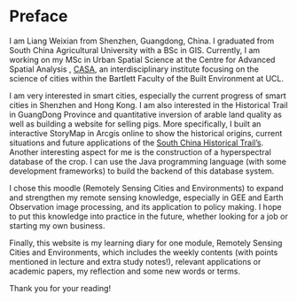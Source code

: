 # Preface {.unnumbered}

I am Liang Weixian from Shenzhen, Guangdong, China. I graduated from South China Agricultural University with a BSc in GIS. Currently, I am working on my MSc in Urban Spatial Science at the Centre for Advanced Spatial Analysis , [CASA](https://www.ucl.ac.uk/bartlett/casa/), an interdisciplinary institute focusing on the science of cities within the Bartlett Faculty of the Built Environment at UCL.

I am very interested in smart cities, especially the current progress of smart cities in Shenzhen and Hong Kong. I am also interested in the Historical Trail in GuangDong Province and quantitative inversion of arable land quality as well as building a website for selling pigs. More specifically, I built an interactive StoryMap in Arcgis online to show the historical origins, current situations and future applications of the [South China Historical Trail's](https://www.nanyueguyidao.cn/). Another interesting aspect for me is the construction of a hyperspectral database of the crop. I can use the Java programming language (with some development frameworks) to build the backend of this database system.

I chose this moodle (Remotely Sensing Cities and Environments) to expand and strengthen my remote sensing knowledge, especially in GEE and Earth Observation image processing, and its application to policy making. I hope to put this knowledge into practice in the future, whether looking for a job or starting my own business.

Finally, this website is my learning diary for one module, Remotely Sensing Cities and Environments, which includes the weekly contents (with points mentioned in lecture and extra study notes!), relevant applications or academic papers, my reflection and some new words or terms.

Thank you for your reading!
